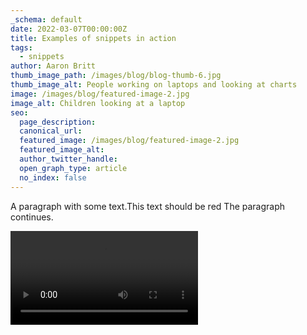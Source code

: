 ```yaml
---
_schema: default
date: 2022-03-07T00:00:00Z
title: Examples of snippets in action
tags:
  - snippets
author: Aaron Britt
thumb_image_path: /images/blog/blog-thumb-6.jpg
thumb_image_alt: People working on laptops and looking at charts
image: /images/blog/featured-image-2.jpg
image_alt: Children looking at a laptop
seo:
  page_description:
  canonical_url:
  featured_image: /images/blog/featured-image-2.jpg
  featured_image_alt:
  author_twitter_handle:
  open_graph_type: article
  no_index: false
---
```


<Alert
  background_color="#FF0000"
  alert_message="This is an alert message"
  color="#ffffff"
  icon="Envelope"
/>

A paragraph with some text.<Tint tint_color="#ff0000">This text should be red</Tint> The paragraph continues.

<Video src="/videos/test.mp4" />

<File
  src="/documents/test.pdf"
  file_name="an-example-file"
  link_message="Download the pdf"
/>
